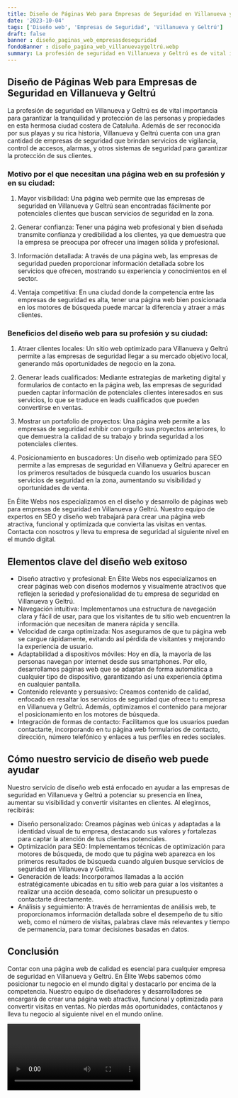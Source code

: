 ```yaml
---
title: Diseño de Páginas Web para Empresas de Seguridad en Villanueva y Geltrú
date: '2023-10-04'
tags: ['Diseño web', 'Empresas de Seguridad', 'Villanueva y Geltrú']
draft: false
banner : diseño_paginas_web_empresasdeseguridad
fondoBanner : diseño_pagina_web_villanuevaygeltrú.webp
summary: La profesión de seguridad en Villanueva y Geltrú es de vital importancia para garantizar la tranquilidad y protección de las personas y propiedades en esta hermosa ciudad costera de Cataluña. Además de ser reconocida por sus playas y su rica historia, Villanueva y Geltrú cuenta con una gran cantidad de empresas de seguridad que brindan servicios de vigilancia, control de accesos, alarmas, y otros sistemas de seguridad para garantizar la protección de sus clientes.
---
```


## Diseño de Páginas Web para Empresas de Seguridad en Villanueva y Geltrú

La profesión de seguridad en Villanueva y Geltrú es de vital importancia para garantizar la tranquilidad y protección de las personas y propiedades en esta hermosa ciudad costera de Cataluña. Además de ser reconocida por sus playas y su rica historia, Villanueva y Geltrú cuenta con una gran cantidad de empresas de seguridad que brindan servicios de vigilancia, control de accesos, alarmas, y otros sistemas de seguridad para garantizar la protección de sus clientes.

### Motivo por el que necesitan una página web en su profesión y en su ciudad:

1. Mayor visibilidad: Una página web permite que las empresas de seguridad en Villanueva y Geltrú sean encontradas fácilmente por potenciales clientes que buscan servicios de seguridad en la zona.

2. Generar confianza: Tener una página web profesional y bien diseñada transmite confianza y credibilidad a los clientes, ya que demuestra que la empresa se preocupa por ofrecer una imagen sólida y profesional.

3. Información detallada: A través de una página web, las empresas de seguridad pueden proporcionar información detallada sobre los servicios que ofrecen, mostrando su experiencia y conocimientos en el sector.

4. Ventaja competitiva: En una ciudad donde la competencia entre las empresas de seguridad es alta, tener una página web bien posicionada en los motores de búsqueda puede marcar la diferencia y atraer a más clientes.

### Beneficios del diseño web para su profesión y su ciudad:

1. Atraer clientes locales: Un sitio web optimizado para Villanueva y Geltrú permite a las empresas de seguridad llegar a su mercado objetivo local, generando más oportunidades de negocio en la zona.

2. Generar leads cualificados: Mediante estrategias de marketing digital y formularios de contacto en la página web, las empresas de seguridad pueden captar información de potenciales clientes interesados en sus servicios, lo que se traduce en leads cualificados que pueden convertirse en ventas.

3. Mostrar un portafolio de proyectos: Una página web permite a las empresas de seguridad exhibir con orgullo sus proyectos anteriores, lo que demuestra la calidad de su trabajo y brinda seguridad a los potenciales clientes.

4. Posicionamiento en buscadores: Un diseño web optimizado para SEO permite a las empresas de seguridad en Villanueva y Geltrú aparecer en los primeros resultados de búsqueda cuando los usuarios buscan servicios de seguridad en la zona, aumentando su visibilidad y oportunidades de venta.

En Élite Webs nos especializamos en el diseño y desarrollo de páginas web para empresas de seguridad en Villanueva y Geltrú. Nuestro equipo de expertos en SEO y diseño web trabajará para crear una página web atractiva, funcional y optimizada que convierta las visitas en ventas. Contacta con nosotros y lleva tu empresa de seguridad al siguiente nivel en el mundo digital.

<GifSeo />

<Cta />

## Elementos clave del diseño web exitoso

- Diseño atractivo y profesional: En Élite Webs nos especializamos en crear páginas web con diseños modernos y visualmente atractivos que reflejen la seriedad y profesionalidad de tu empresa de seguridad en Villanueva y Geltrú.
- Navegación intuitiva: Implementamos una estructura de navegación clara y fácil de usar, para que los visitantes de tu sitio web encuentren la información que necesitan de manera rápida y sencilla.
- Velocidad de carga optimizada: Nos aseguramos de que tu página web se cargue rápidamente, evitando así pérdida de visitantes y mejorando la experiencia de usuario.
- Adaptabilidad a dispositivos móviles: Hoy en día, la mayoría de las personas navegan por internet desde sus smartphones. Por ello, desarrollamos páginas web que se adaptan de forma automática a cualquier tipo de dispositivo, garantizando así una experiencia óptima en cualquier pantalla.
- Contenido relevante y persuasivo: Creamos contenido de calidad, enfocado en resaltar los servicios de seguridad que ofrece tu empresa en Villanueva y Geltrú. Además, optimizamos el contenido para mejorar el posicionamiento en los motores de búsqueda.
- Integración de formas de contacto: Facilitamos que los usuarios puedan contactarte, incorporando en tu página web formularios de contacto, dirección, número telefónico y enlaces a tus perfiles en redes sociales.

## Cómo nuestro servicio de diseño web puede ayudar

Nuestro servicio de diseño web está enfocado en ayudar a las empresas de seguridad en Villanueva y Geltrú a potenciar su presencia en línea, aumentar su visibilidad y convertir visitantes en clientes. Al elegirnos, recibirás:

- Diseño personalizado: Creamos páginas web únicas y adaptadas a la identidad visual de tu empresa, destacando sus valores y fortalezas para captar la atención de tus clientes potenciales.
- Optimización para SEO: Implementamos técnicas de optimización para motores de búsqueda, de modo que tu página web aparezca en los primeros resultados de búsqueda cuando alguien busque servicios de seguridad en Villanueva y Geltrú.
- Generación de leads: Incorporamos llamadas a la acción estratégicamente ubicadas en tu sitio web para guiar a los visitantes a realizar una acción deseada, como solicitar un presupuesto o contactarte directamente.
- Análisis y seguimiento: A través de herramientas de análisis web, te proporcionamos información detallada sobre el desempeño de tu sitio web, como el número de visitas, palabras clave más relevantes y tiempo de permanencia, para tomar decisiones basadas en datos.

## Conclusión

Contar con una página web de calidad es esencial para cualquier empresa de seguridad en Villanueva y Geltrú. En Élite Webs sabemos cómo posicionar tu negocio en el mundo digital y destacarlo por encima de la competencia. Nuestro equipo de diseñadores y desarrolladores se encargará de crear una página web atractiva, funcional y optimizada para convertir visitas en ventas. No pierdas más oportunidades, contáctanos y lleva tu negocio al siguiente nivel en el mundo online.

<Video />

<CtaBot job='Empresas de Seguridad' city='Villanueva y Geltrú'/>

<Gmaps query='Villanueva y Geltrú+españa+maps' />
